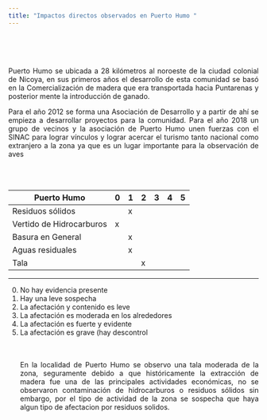 ---
title: "Impactos directos observados en Puerto Humo "
---
\
\
\
<p align="justify">
Puerto Humo se ubicada a 28 kilómetros al noroeste de la ciudad colonial de Nicoya, en sus primeros años el desarrollo de esta comunidad se basó en la Comercialización de madera que era transportada hacia Puntarenas y posterior mente la introducción de ganado. 
</p>
<p align="justify">
Para el año 2012 se forma una Asociación de Desarrollo y a partir de ahí se empieza  a desarrollar proyectos para la comunidad. Para el año 2018 un grupo de vecinos y la asociación de Puerto Humo unen fuerzas con el SINAC para lograr vínculos y lograr acercar el turismo tanto nacional como extranjero a la zona ya que es un lugar importante para la observación de aves 
</p>
\
\


Puerto Humo|0  | 1 | 2   | 3 | 4 | 5  
-----------|---|---|-----|---|---|----
Residuos sólidos| |x | | | |
Vertido de Hidrocarburos|x | | | | |
Basura en General||x | | | |
Aguas residuales| |x | | | |
Tala| | |x | | |
***

0. No hay evidencia presente
1. Hay una leve sospecha
2. La afectación y contenido es leve
3. La afectación es moderada en los
alrededores
4. La afectación es fuerte y evidente
5. La afectación es grave (hay descontrol
\
\
\
<p align="justify">
En la localidad de Puerto Humo se observo una tala moderada de la zona, seguramente debido a que históricamente la extracción de madera fue una de las principales  actividades económicas,  no se observaron contaminación de hidrocarburos o residuos sólidos sin embargo, por el tipo de actividad de la zona se sospecha que haya algun tipo de afectacion por residuos solidos.
</p>

